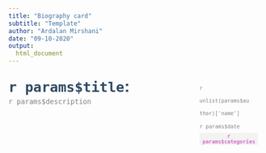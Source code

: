 ```yaml
---
title: "Biography card"
subtitle: "Template"
author: "Ardalan Mirshani"
date: "09-10-2020"
output: 
  html_document
---
```


<style>

@import url('https://fonts.googleapis.com/css2?family=Mulish:wght@200&display=swap');

.bio-title {
  font-size: 32px;
  color: #2E4A62;
  font-weight: bold;
}

.bio-subtitle {
  font-size: 16px;
  color: #808080;
}

.bio-author {
  font-size: 12px;
  color: #808080;
}

.bio-date {
  font-size: 11px;
  color: #808080;
}

.bio-button {
  font-size: 12px;
  color: #808080;
  font-family: 'Mulish', sans-serif;
  background-color: rgb(233,233,230, .5);
  border: none;
  color: #d06eca;
  font-weight: bold;
  
}

.bio-back {
  line-height: 200%;
  font-family: 'Mulish', sans-serif;
}

.left-column {
  float: left;
  width: 75%;
}

.right-column {
  float: left;
  width: 20%;
  padding: 5px 0px;
  line-height: 1.8em;
}

.row {
  display: flex;
}

</style>

<div class="bio-back">
<div class="row">
<div class="left-column">
<span class="bio-title"> `r params$title`:</span>
<br>
<span class="bio-subtitle"> `r params$description` </span>
</div>
<div class="right-column">
<span class="bio-author"> `r unlist(params$author)['name']` </span>
<br>
<span class="bio-author"> `r params$date`</span> 
<br>
<button class="bio-button"> `r params$categories` </button>
</div>
</div>
</div>

